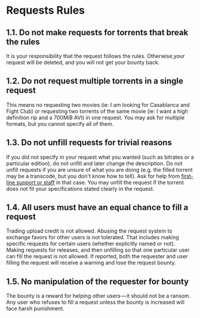 <H1 id="content">Requests Rules</H1>

<H2 id="1.1">1.1. Do not make requests for torrents that break the rules</H2>

It is your responsibility that the request follows the rules.
Otherwise,your request will be deleted, and you will not get your bounty back.

<H2 id="1.2">1.2. Do not request multiple torrents in a single request</H2>

This means no requesting two movies (ie: I am looking for Casablanca and Fight Club) or
requesting two torrents of the same movie (ie: I want a high definition rip and a 700MiB AVI) in one request.
You may ask for multiple formats, but you cannot specify all of them.

<H2 id="1.3">1.3. Do not unfill requests for trivial reasons</H2>

If you did not specify in your request what you wanted (such as bitrates or a particular edition),
do not unfill and later change the description.
Do not unfill requests if you are unsure of what you are doing (e.g. the filled torrent may be a transcode, but you don't know how to tell).
Ask for help from [first-line support or staff](/staff.php) in that case.
You may unfill the request if the torrent does not fit your specifications stated clearly in the request.

<H2 id="1.4">1.4. All users must have an equal chance to fill a request</H2>

Trading upload credit is not allowed.
Abusing the request system to exchange favors for other users is not tolerated.
That includes making specific requests for certain users (whether explicitly named or not).
Making requests for releases, and then unfilling so that one particular user can fill the request is not allowed.
If reported, both the requester and user filling the request will receive a warning and lose the request bounty.

<H2 id="1.5">1.5. No manipulation of the requester for bounty</H2>

The bounty is a reward for helping other users&#8202;&mdash;&#8202;it should not be a ransom.
Any user who refuses to fill a request unless the bounty is increased will face harsh punishment.
